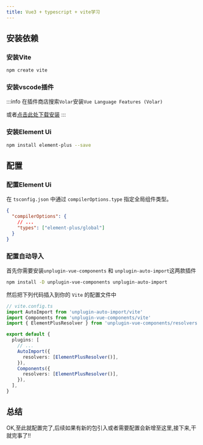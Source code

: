 ```yaml
---
title: Vue3 + typescript + vite学习
---
```



<AuthorInfo />

## 安装依赖

### 安装Vite
```bash npm2yarn
npm create vite
```
### 安装vscode插件
:::info 
在插件商店搜索`Volar`安装`Vue Language Features (Volar)`
 
或者[点击此处下载安装](https://marketplace.visualstudio.com/items?itemName=johnsoncodehk.volar)
:::

### 安装Element Ui
```bash npm2yarn
npm install element-plus --save
```

## 配置
### 配置Element Ui
在 `tsconfig.json` 中通过 `compilerOptions.type` 指定全局组件类型。
```json title="tsconfig.json"
{
  "compilerOptions": {
    // ...
    "types": ["element-plus/global"]
  }
}
```

### 配置自动导入
首先你需要安装`unplugin-vue-components` 和 `unplugin-auto-import`这两款插件
```bash npm2yarn
npm install -D unplugin-vue-components unplugin-auto-import
```
然后把下列代码插入到你的 `Vite` 的配置文件中
```ts title="vite.config.ts"
// vite.config.ts
import AutoImport from 'unplugin-auto-import/vite'
import Components from 'unplugin-vue-components/vite'
import { ElementPlusResolver } from 'unplugin-vue-components/resolvers'

export default {
  plugins: [
    // ...
    AutoImport({
      resolvers: [ElementPlusResolver()],
    }),
    Components({
      resolvers: [ElementPlusResolver()],
    }),
  ],
}
```

## 总结
OK,至此就配置完了,后续如果有新的包引入或者需要配置会新增至这里,接下来,干就完事了!!